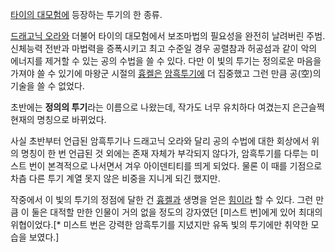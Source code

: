 {{{+2 光の闘気}}}

[[타이의 대모험]]에 등장하는 투기의 한 종류.

[[드래고닉 오라]]와 더불어 타이의 대모험에서 보조마법의 필요성을 완전히 날려버린 주범. 신체능력 전반과 마법력을 증폭시키고 최고 수준일 경우 공렬참과 허공섬과 같이 악의 에너지를 제거할 수 있는 공의 수법을 쓸 수 있다. 다만 이 빛의 투기는 정의로운 마음을 가져야 쓸 수 있기에 마왕군 시절의 [[흉켈]]은 [[암흑투기]]에 더 집중했고 그런 만큼 공(空)의 기술을 쓸 수 없었다. 

초반에는 '''정의의 투기'''라는 이름으로 나왔는데, 작가도 너무 유치하다 여겼는지 은근슬쩍 현재의 명칭으로 바뀌었다. 

사실 초반부터 언급된 암흑투기나 드래고닉 오라와 달리 공의 수법에 대한 회상에서 위의 명칭이 한 번 언급된 것 외에는 존재 자체가 부각되지 않다가, 암흑투기를 다루는 미스트 번이 본격적으로 나서면서 겨우 아이덴티티를 띄게 되었다. 물론 이 때를 기점으로 차츰 다른 투기 계열 못지 않은 비중을 지니게 되긴 했지만.

작중에서 이 빛의 투기의 정점에 달한 건 [[흉켈]]과 생명을 얻은 [[힘(타이의 대모험)|힘]]이라 할 수 있다. 그런 만큼 이 둘은 대적할 만한 인물이 거의 없을 정도의 강자였던 [미스트 번]에게 있어 최대의 위협이었다.[* 미스트 번은 강력한 암흑투기를 지녔지만 유독 빛의 투기에만 취약한 모습을 보였다.]
